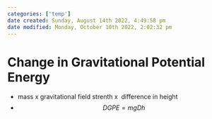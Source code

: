 ```yaml
---
categories: ['temp']
date created: Sunday, August 14th 2022, 4:49:58 pm
date modified: Monday, October 10th 2022, 2:02:32 pm
---
```


# Change in Gravitational Potential Energy
- mass x gravitational field strenth x  difference in height
- $$DGPE = mgDh$$



